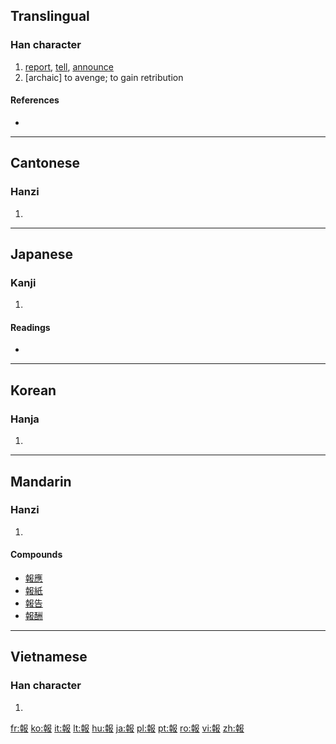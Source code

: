 {{also|报}}
==Translingual==

===Han character===
{{Han char|rn=32|rad=土|as=09|sn=12|four=4744<sub>7</sub>|canj=土十尸中水 (GJSLE)}}

# [[report]], [[tell]], [[announce]]
# [archaic] to avenge; to gain retribution

====References====
* {{Han ref|kx=0234.050|dkj=05275|dj=0471.130|hdz=10466.040|uh=5831|ud=22577|bh=B3F8|bd=46072}}

----

==Cantonese==

===Hanzi===
{{yue-hanzi|jyut=|y=bou3|sim=报}}

# {{defn|Cantonese|sort=土09}}

----

==Japanese==

===Kanji===
{{ja-kanji|grade=5|rs=土09}}

# {{defn|Japanese|sort=土09}}

====Readings====
* {{ja-readings|on=[[ほう]] (hō)|kun=[[しらせる]] (shiraseru), [[むくいる]] (mukuiru)}}

----

==Korean==

===Hanja===
{{ko-hanja|hangeul=[[보]], [[부]]|rv=bo, bu|mr=po, pu}}

# {{defn|Korean|sort=土09}}

----

==Mandarin==

===Hanzi===
{{cmn-hanzi|sim=报|pin=[[bào]] ([[bao4]])|wg=pao<sup>4</sup>}}

# {{defn|Mandarin|sort=土09}}

====Compounds====
{{top2}}
* [[報應]]
* [[報紙]]
* [[報告]]
* [[報酬]]
{{bottom}}

----

==Vietnamese==

===Han character===
{{vi-hantu|[[báo]]|rs=土09}}

# {{defn|Vietnamese|sort=土09}}

[[fr:報]]
[[ko:報]]
[[it:報]]
[[lt:報]]
[[hu:報]]
[[ja:報]]
[[pl:報]]
[[pt:報]]
[[ro:報]]
[[vi:報]]
[[zh:報]]